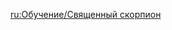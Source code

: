 {{Tutorial
|title    = Consecrated Scorpion
|subtitle = New Entry
|type     = Enemies
|icon     = Icon Tutorial Monster.png
|about    = Consecrated Scorpion
|image1   = Tutorial Consecrated Scorpion.png
|text1    = An arthropod that was warped and transformed by its consumption of the body of a mighty life-form. During combat, it will enter the powerful Phagocytic form. Some of its attacks will unleash Phagocytic Energy Blocks. {{Color|help|Use the corresponding elemental attacks to destroy these Energy Blocks}} to absorb the power within them, which can then be unleashed when attacking the Consecrated Scorpion, dealing significant DMG and paralyzing the creature temporarily.
|sort     = 2624
}}

[[ru:Обучение/Священный скорпион]]